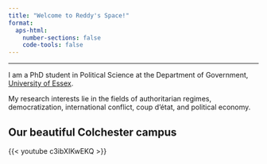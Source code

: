 ```yaml
---
title: "Welcome to Reddy's Space!"
format: 
  aps-html:
    number-sections: false
    code-tools: false
---
```


------------------------------------------------------------------------

I am a PhD student in Political Science at the Department of Government, [University of Essex](https://www.essex.ac.uk/).

My research interests lie in the fields of authoritarian regimes, democratization, international conflict, coup d'état, and political economy.

## Our beautiful Colchester campus

{{< youtube c3ibXIKwEKQ >}}